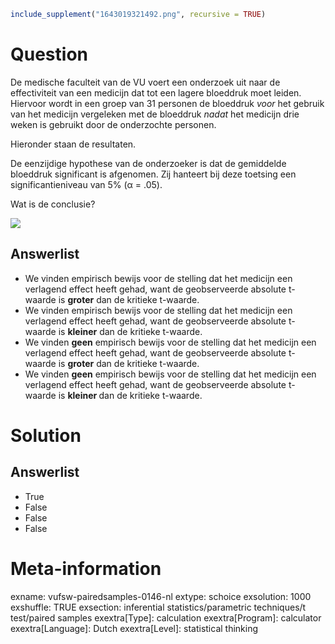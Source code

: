 ```r
include_supplement("1643019321492.png", recursive = TRUE)
```

Question
========
De medische faculteit van de VU voert een onderzoek uit naar de
effectiviteit van een medicijn dat tot een lagere bloeddruk moet leiden.
Hiervoor wordt in een groep van 31 personen de bloeddruk *voor* het
gebruik van het medicijn vergeleken met de bloeddruk *nadat* het
medicijn drie weken is gebruikt door de onderzochte personen.  
  
Hieronder staan de resultaten.  
  
De eenzijdige hypothese van de onderzoeker is dat de gemiddelde
bloeddruk significant is afgenomen. Zij hanteert bij deze toetsing een
significantieniveau van 5% (α = .05).  
  
Wat is de conclusie?  
  
![](1643019321492.png)

Answerlist
----------
* We vinden empirisch bewijs voor de stelling dat het medicijn een
  verlagend effect heeft gehad, want de geobserveerde absolute t-waarde is
  **groter** dan de kritieke t-waarde.
* We vinden empirisch bewijs voor de stelling dat het medicijn een
  verlagend effect heeft gehad, want de geobserveerde absolute t-waarde is
  **kleiner** dan de kritieke t-waarde.
* We vinden **geen** empirisch bewijs voor de stelling dat het medicijn
  een verlagend effect heeft gehad, want de geobserveerde absolute
  t-waarde is **groter** dan de kritieke t-waarde.
* We vinden **geen** empirisch bewijs voor de stelling dat het medicijn
  een verlagend effect heeft gehad, want de geobserveerde absolute
  t-waarde is **kleiner **dan de kritieke t-waarde.

Solution
========










Answerlist
----------
* True
* False
* False
* False

Meta-information
================
exname: vufsw-pairedsamples-0146-nl
extype: schoice
exsolution: 1000
exshuffle: TRUE
exsection: inferential statistics/parametric techniques/t test/paired samples
exextra[Type]: calculation
exextra[Program]: calculator
exextra[Language]: Dutch
exextra[Level]: statistical thinking

